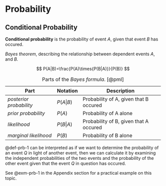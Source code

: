 # Probability

## Conditional Probability

**Conditional probability** is the probability of event _A_, given that event _B_ has occured.

:::{#def-prb-1}
_Bayes theorem_, describing the relationship between dependent events _A_, and _B_.

$$
P(A|B)=\frac{P(A)\times{P(B|A)}}{P(B)}
$$

:::

| Part                    | Notation  | Description                                               |
| --- | - | ----- |
| _posterior probability_ | $P(A|B)$  | Probability of A, given that B occured                    |
| _prior probability_     | $P(A)$    | Probability of A alone                                    |
| _likelihood_            | $P(B|A)$  | Probability of B, given that A occured                    |
| _marginal likelihood_   | $P(B)$    | Probability of B alone                                    |

: Parts of the _Bayes formula_. [@pml]

@def-prb-1 can be interpreted as if we want to determine the probability of an event _Q_ in light of another event, then we can calculate it by examining the independent probabilities of the two events and the probability of the other event given that the event _Q_ in question has occured.

::: {.callout-tip}
See @exm-prb-1 in the Appendix section for a practical example on this topic.
:::
